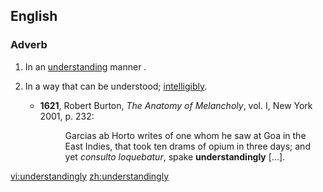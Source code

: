 ==English==

===Adverb===
{{en-adv}}

# In an [[understanding]] manner<!--other wording-->.
# {{obsolete}} In a way that can be understood; [[intelligibly]].
#*'''1621''', Robert Burton, ''The Anatomy of Melancholy'', vol. I, New York 2001, p. 232:
#*:Garcias ab Horto writes of one whom he saw at Goa in the East Indies, that took ten drams of opium in three days; and yet ''consulto loquebatur'', spake '''understandingly''' [...].

[[vi:understandingly]]
[[zh:understandingly]]